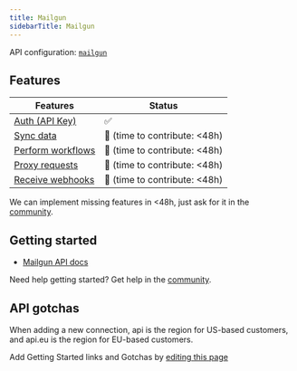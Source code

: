 ```yaml
---
title: Mailgun
sidebarTitle: Mailgun
---
```


API configuration: [`mailgun`](https://nango.dev/providers.yaml)

## Features

| Features | Status |
| - | - |
| [Auth (API Key)](/guides/getting-started/authorize-an-api-from-your-app) | ✅ |
| [Sync data](/guides/getting-started/read-from-an-api) |  🚫 (time to contribute: &lt;48h)  |
| [Perform workflows](/guides/getting-started/write-to-an-api) |  🚫 (time to contribute: &lt;48h)  |
| [Proxy requests](/guides/proxy-requests-to-an-api) | 🚫 (time to contribute: &lt;48h) |
| [Receive webhooks](/guides/receive-webhooks-from-an-api) | 🚫 (time to contribute: &lt;48h) |

<Tip>We can implement missing features in &lt;48h, just ask for it in the [community](https://nango.dev/slack).</Tip>

## Getting started

- [Mailgun API docs](https://documentation.mailgun.com/docs/mailgun/api-reference/authentication/)

<Tip>Need help getting started? Get help in the [community](https://nango.dev/slack).</Tip>

## API gotchas

When adding a new connection, api is the region for US-based customers, and api.eu is the region for EU-based customers.

<Note>Add Getting Started links and Gotchas by [editing this page](https://github.com/nangohq/nango/tree/master/docs-v2/integrations/all/mailgun.mdx)</Note>
